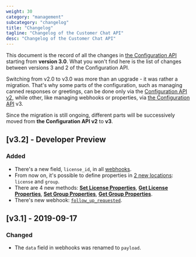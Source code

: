 ```yaml
---
weight: 30
category: "management"
subcategory: "changelog"
title: "Changelog"
tagline: "Changelog of the Customer Chat API"
desc: "Changelog of the Customer Chat API"
---
```


This document is the record of all the changes in [the Configuration API](/management/configuration-api/) starting from **version 3.0**. What you won't find here is the list of changes between versions 3 and 2 of the Configuration API.

Switching from v2.0 to v3.0 was more than an upgrade - it was rather a migration. That's why some parts of the configuration, such as managing canned responses or greetings, can be done only via the [Configuration API v2](/docs/management/configuration-api-v2/), while other, like managing webhooks or properties, via [the Configuration API](/management/configuration-api/) v3.

Since the migration is still ongoing, different parts will be successively moved from **the Configuration API v2** to **v3**.

## [v3.2] - Developer Preview

### Added

- There's a new field, `license_id`, in all [webhooks](/management/configuration-api/v3.2/#webhooks).
- From now on, it's possible to define properties in [2 new locations](/management/configuration-api/v3.2/#property-locations): `license` and `group`.
- There are 4 new methods: [**Set License Properties**](/management/configuration-api/v3.2/#set-license-properties), [**Get License Properties**](/management/configuration-api/v3.2/#get-license-properties), [**Set Group Properties**](/management/configuration-api/v3.2/#set-group-properties), [**Get Group Properties**](/management/configuration-api/v3.2/#get-group-properties).
- There's new webhook: [`follow_up_requested`](/management/configuration-api/v3.2/#follow_up_requested).

## [v3.1] - 2019-09-17

### Changed

- The `data` field in webhooks was renamed to `payload`.
